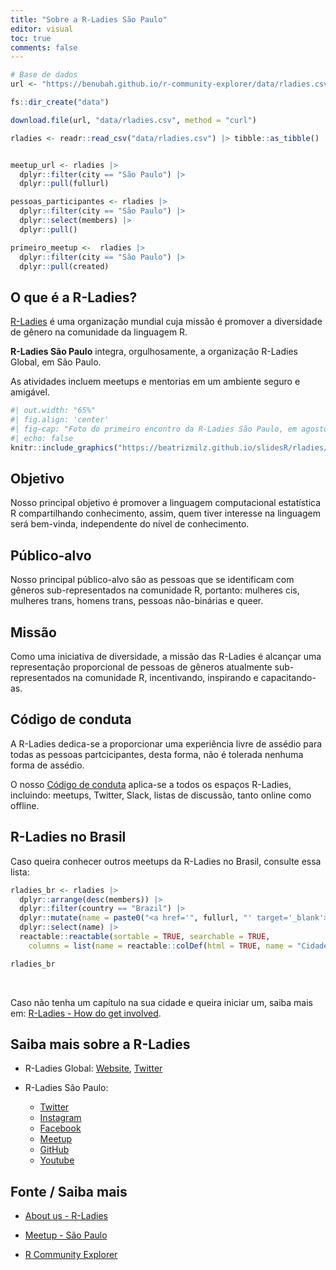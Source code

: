 ```yaml
---
title: "Sobre a R-Ladies São Paulo"
editor: visual
toc: true
comments: false
---
```


```r
# Base de dados
url <- "https://benubah.github.io/r-community-explorer/data/rladies.csv"

fs::dir_create("data")

download.file(url, "data/rladies.csv", method = "curl")

rladies <- readr::read_csv("data/rladies.csv") |> tibble::as_tibble()


meetup_url <- rladies |>
  dplyr::filter(city == "São Paulo") |> 
  dplyr::pull(fullurl)

pessoas_participantes <- rladies |> 
  dplyr::filter(city == "São Paulo") |>
  dplyr::select(members) |>
  dplyr::pull()

primeiro_meetup <-  rladies |>
  dplyr::filter(city == "São Paulo") |> 
  dplyr::pull(created) 
```

## O que é a R-Ladies?

[R-Ladies](https://rladies.org/) é uma organização mundial cuja missão é promover a diversidade de gênero na comunidade da linguagem R.

**R-Ladies São Paulo** integra, orgulhosamente, a organização R-Ladies Global, em São Paulo.

As atividades incluem meetups e mentorias em um ambiente seguro e amigável.

```r
#| out.width: "65%"
#| fig.align: 'center'
#| fig-cap: "Foto do primeiro encontro da R-Ladies São Paulo, em agosto de 2018!"
#| echo: false
knitr::include_graphics("https://beatrizmilz.github.io/slidesR/rladies/img/1meetupsp.jpeg")
```

## Objetivo

Nosso principal objetivo é promover a linguagem computacional estatística R compartilhando conhecimento, assim, quem tiver interesse na linguagem será bem-vinda, independente do nível de conhecimento.

## Público-alvo

Nosso principal público-alvo são as pessoas que se identificam com gêneros sub-representados na comunidade R, portanto: mulheres cis, mulheres trans, homens trans, pessoas não-binárias e queer.

## Missão

Como uma iniciativa de diversidade, a missão das R-Ladies é alcançar uma representação proporcional de pessoas de gêneros atualmente sub-representados na comunidade R, incentivando, inspirando e capacitando-as.

## Código de conduta

A R-Ladies dedica-se a proporcionar uma experiência livre de assédio para todas as pessoas partcicipantes, desta forma, não é tolerada nenhuma forma de assédio.

O nosso [Código de conduta](https://github.com/rladies/starter-kit/wiki/Code-of-Conduct#portuguese) aplica-se a todos os espaços R-Ladies, incluindo: meetups, Twitter, Slack, listas de discussão, tanto online como offline.

## R-Ladies no Brasil

Caso queira conhecer outros meetups da R-Ladies no Brasil, consulte essa lista:

```r
rladies_br <- rladies |>
  dplyr::arrange(desc(members)) |>
  dplyr::filter(country == "Brazil") |>
  dplyr::mutate(name = paste0("<a href='", fullurl, "' target='_blank'>", name, "</a>")) |>
  dplyr::select(name) |> 
  reactable::reactable(sortable = TRUE, searchable = TRUE,
    columns = list(name = reactable::colDef(html = TRUE, name = "Cidade")))

rladies_br
```

<br>

Caso não tenha um capítulo na sua cidade e queira iniciar um, saiba mais em: [R-Ladies - How do get involved](https://rladies.org/about-us/help/).

## Saiba mais sobre a R-Ladies

-   R-Ladies Global: [Website](https://rladies.org/), [<i class="fab fa-twitter"></i> Twitter](https://twitter.com/rladiesglobal)

-   R-Ladies São Paulo:

    -   [<i class="fab fa-twitter"></i> Twitter](https://twitter.com/RLadiesSaoPaulo)
    -   [<i class="fab fa-instagram"></i> Instagram](https://instagram.com/RLadiesSaoPaulo)
    -   [<i class="fab fa-facebook"></i> Facebook](https://facebook.com/RLadiesSaoPaulo)
    -   [<i class="fab fa-meetup"></i> Meetup](https://www.meetup.com/rladies-sao-paulo/)
    -   [<i class="fab fa-github"></i> GitHub](https://github.com/R-Ladies-Sao-Paulo)
    -   [<i class="fab fa-youtube"></i> Youtube](https://www.youtube.com/c/RLadiesSãoPaulo)

<!-- inicio font awesome -->

```{=html}
<script src="https://kit.fontawesome.com/1f72d6921a.js" crossorigin="anonymous"></script>
```
<!-- final font awesome -->

## Fonte / Saiba mais

-   [About us - R-Ladies](https://rladies.org/about-us/)

-   [Meetup - São Paulo](https://www.meetup.com/rladies-sao-paulo/)

-   [R Community Explorer](https://benubah.github.io/r-community-explorer/rladies.html)
